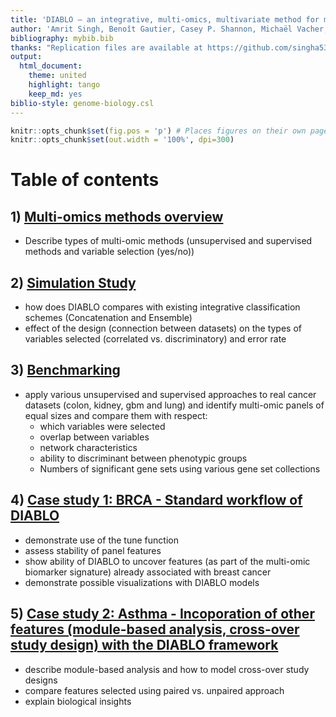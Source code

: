 ```yaml
---
title: 'DIABLO – an integrative, multi-omics, multivariate method for multi-group classification'
author: 'Amrit Singh, Benoît Gautier, Casey P. Shannon, Michaël Vacher, Florian Rohart, Scott J. Tebbutt, and Kim-Anh Lê Cao'
bibliography: mybib.bib
thanks: "Replication files are available at https://github.com/singha53/diablo"
output:
  html_document:
    theme: united
    highlight: tango
    keep_md: yes
biblio-style: genome-biology.csl
---
```


```r
knitr::opts_chunk$set(fig.pos = 'p') # Places figures on their own pages
knitr::opts_chunk$set(out.width = '100%', dpi=300)
```

# Table of contents

## 1) [Multi-omics methods overview]()
* Describe types of multi-omic methods (unsupervised and supervised methods and variable selection (yes/no))
  
## 2) [Simulation Study](https://github.com/singha53/diablo/blob/master/analyses/simulation_study/src/simulation_study.md)
* how does DIABLO compares with existing integrative classification schemes (Concatenation and Ensemble)
* effect of the design (connection between datasets) on the types of variables selected (correlated vs. discriminatory) and error rate

## 3) [Benchmarking](https://github.com/singha53/diablo/blob/master/analyses/benchmarking/src/benchmarking_enrichmentConnectivity.md)
* apply various unsupervised and supervised approaches to real cancer datasets (colon, kidney, gbm and lung) and identify multi-omic panels of equal sizes and compare them with respect:
  + which variables were selected
  + overlap between variables
  + network characteristics
  + ability to discriminant between phenotypic groups
  + Numbers of significant gene sets using various gene set collections

## 4) [Case study 1: BRCA - Standard workflow of DIABLO]()
* demonstrate use of the tune function
* assess stability of panel features
* show ability of DIABLO to uncover features (as part of the multi-omic biomarker signature) already associated with breast cancer
* demonstrate possible visualizations with DIABLO models

## 5) [Case study 2: Asthma - Incoporation of other features (module-based analysis, cross-over study design) with the DIABLO framework]()
* describe module-based analysis and how to model cross-over study designs
* compare features selected using paired vs. unpaired approach
* explain biological insights

